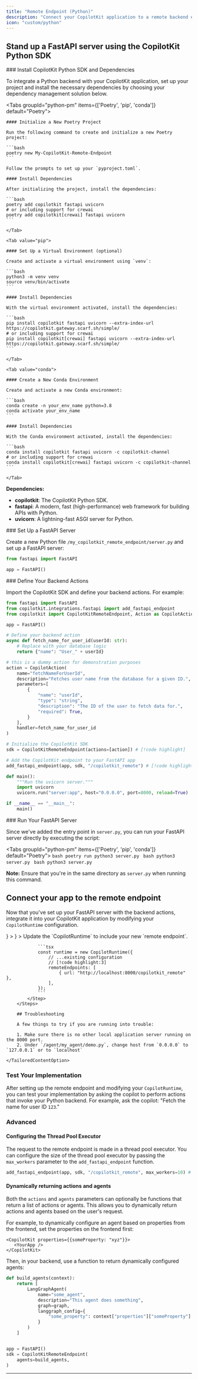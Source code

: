 ```yaml
---
title: "Remote Endpoint (Python)"
description: "Connect your CopilotKit application to a remote backend endpoint, allowing integration with Python-based services or other non-Node.js backends."
icon: "custom/python"
---
```



## Stand up a FastAPI server using the CopilotKit Python SDK
<Steps>

<Step>
### Install CopilotKit Python SDK and Dependencies

To integrate a Python backend with your CopilotKit application, set up your project and install the necessary dependencies by choosing your dependency management solution below.


<Tabs groupId="python-pm" items={['Poetry', 'pip', 'conda']} default="Poetry">
    <Tab value="Poetry">
    
    #### Initialize a New Poetry Project
    
    Run the following command to create and initialize a new Poetry project:
    
    ```bash
    poetry new My-CopilotKit-Remote-Endpoint
    ```
    
    Follow the prompts to set up your `pyproject.toml`.
    
    #### Install Dependencies
    
    After initializing the project, install the dependencies:
    
    ```bash
    poetry add copilotkit fastapi uvicorn
    # or including support for crewai
    poetry add copilotkit[crewai] fastapi uvicorn
    ```
    
    </Tab>
    
    <Tab value="pip">
    
    #### Set Up a Virtual Environment (optional)
    
    Create and activate a virtual environment using `venv`:
    
    ```bash
    python3 -m venv venv
    source venv/bin/activate
    ```
    
    #### Install Dependencies
    
    With the virtual environment activated, install the dependencies:
    
    ```bash
    pip install copilotkit fastapi uvicorn --extra-index-url https://copilotkit.gateway.scarf.sh/simple/
    # or including support for crewai
    pip install copilotkit[crewai] fastapi uvicorn --extra-index-url https://copilotkit.gateway.scarf.sh/simple/
    ```
    
    </Tab>
    
    <Tab value="conda">
    
    #### Create a New Conda Environment
    
    Create and activate a new Conda environment:
    
    ```bash
    conda create -n your_env_name python=3.8
    conda activate your_env_name
    ```
    
    #### Install Dependencies
    
    With the Conda environment activated, install the dependencies:
    
    ```bash
    conda install copilotkit fastapi uvicorn -c copilotkit-channel
    # or including support for crewai
    conda install copilotkit[crewai] fastapi uvicorn -c copilotkit-channel
    ```
    
    </Tab>
    
</Tabs>


**Dependencies:**

- **copilotkit**: The CopilotKit Python SDK.
- **fastapi**: A modern, fast (high-performance) web framework for building APIs with Python.
- **uvicorn**: A lightning-fast ASGI server for Python.
</Step>


<Step>
### Set Up a FastAPI Server

Create a new Python file `/my_copilotkit_remote_endpoint/server.py` and set up a FastAPI server:

```python title="/my_copilotkit_remote_endpoint/server.py"
from fastapi import FastAPI

app = FastAPI()
```

</Step>

<Step>
### Define Your Backend Actions

Import the CopilotKit SDK and define your backend actions. For example:

```python title="/my_copilotkit_remote_endpoint/server.py"
from fastapi import FastAPI
from copilotkit.integrations.fastapi import add_fastapi_endpoint
from copilotkit import CopilotKitRemoteEndpoint, Action as CopilotAction

app = FastAPI()

# Define your backend action
async def fetch_name_for_user_id(userId: str):
    # Replace with your database logic
    return {"name": "User_" + userId}

# this is a dummy action for demonstration purposes
action = CopilotAction(
    name="fetchNameForUserId",
    description="Fetches user name from the database for a given ID.",
    parameters=[
        {
            "name": "userId",
            "type": "string",
            "description": "The ID of the user to fetch data for.",
            "required": True,
        }
    ],
    handler=fetch_name_for_user_id
)

# Initialize the CopilotKit SDK
sdk = CopilotKitRemoteEndpoint(actions=[action]) # [!code highlight]

# Add the CopilotKit endpoint to your FastAPI app
add_fastapi_endpoint(app, sdk, "/copilotkit_remote") # [!code highlight]

def main():
    """Run the uvicorn server."""
    import uvicorn
    uvicorn.run("server:app", host="0.0.0.0", port=8000, reload=True)

if __name__ == "__main__":
    main()
```

</Step>

<Step>
### Run Your FastAPI Server

Since we've added the entry point in `server.py`, you can run your FastAPI server directly by executing the script:

<Tabs groupId="python-pm" items={['Poetry', 'pip', 'conda']} default="Poetry">
    <Tab value="Poetry">
        ```bash
        poetry run python3 server.py
        ```
    </Tab>
    <Tab value="pip">
        ```bash
        python3 server.py
        ```
    </Tab>
    <Tab value="conda">
        ```bash
        python3 server.py
        ```
    </Tab>
</Tabs>

**Note:** Ensure that you're in the same directory as `server.py` when running this command.

</Step>
</Steps>


## Connect your app to the remote endpoint

Now that you've set up your FastAPI server with the backend actions, integrate it into your CopilotKit application by modifying your `CopilotRuntime` configuration.

<TailoredContent id="hosting">
    <TailoredContentOption
        id="copilot-cloud"
        title="Copilot Cloud (Recommended)"
        description="I want to use Copilot Cloud to connect to my remote endpoint."
        icon={<FaCloud />}
    >
        <CopilotCloudConfigureRemoteEndpointSnippet components={props.components} />
    </TailoredContentOption>
    <TailoredContentOption
        id="self-hosted"
        title="Self-Hosted Copilot Runtime"
        description="I want to use a self-hosted Copilot Runtime to connect to my remote endpoint."
        icon={<FaServer />}
    >
        <Steps>
            <Step>
                <FindCopilotRuntimeSnippet components={props.components} />
            </Step>
            <Step>
                Update the `CopilotRuntime` to include your new `remote endpoint`.

                ```tsx
                const runtime = new CopilotRuntime({
                    // ...existing configuration
                    // [!code highlight:3]
                    remoteEndpoints: [
                        { url: "http://localhost:8000/copilotkit_remote" },
                    ],
                });
                ```
            </Step>
        </Steps>

        ## Troubleshooting

        A few things to try if you are running into trouble:

        1. Make sure there is no other local application server running on the 8000 port.
        2. Under `/agent/my_agent/demo.py`, change host from `0.0.0.0` to `127.0.0.1` or to `localhost`

    </TailoredContentOption>
</TailoredContent>

### Test Your Implementation

After setting up the remote endpoint and modifying your `CopilotRuntime`, you can test your implementation by asking the copilot to perform actions that invoke your Python backend. For example, ask the copilot: "Fetch the name for user ID `123`."

### Advanced

#### Configuring the Thread Pool Executor

The request to the remote endpoint is made in a thread pool executor. You can configure the size of the thread pool executor by passing the `max_workers` parameter to the `add_fastapi_endpoint` function.

```python
add_fastapi_endpoint(app, sdk, "/copilotkit_remote", max_workers=10) # default is 10
```

#### Dynamically returning actions and agents

Both the `actions` and `agents` parameters can optionally be functions that return a list of actions or agents. This allows you to dynamically return actions and agents based on the user's request.

For example, to dynamically configure an agent based on properties from the frontend, set the properties on the frontend first:

```tsx
<CopilotKit properties={{someProperty: "xyz"}}>
   <YourApp />
</CopilotKit>
```

Then, in your backend, use a function to return dynamically configured agents:

```python
def build_agents(context):
    return [
        LangGraphAgent(
            name="some_agent",
            description="This agent does something",
            graph=graph,
            langgraph_config={
                "some_property": context["properties"]["someProperty"]
            }
        )
    ]


app = FastAPI()
sdk = CopilotKitRemoteEndpoint(
    agents=build_agents,
)
```

---
